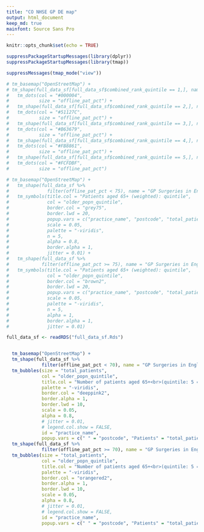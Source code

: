 ```yaml
---
title: "CO NHSE GP DE map"
output: html_document
keep_md: true
mainfont: Source Sans Pro
---
```


```r
knitr::opts_chunk$set(echo = TRUE)

suppressPackageStartupMessages(library(dplyr))
suppressPackageStartupMessages(library(tmap))
```

```r

suppressMessages(tmap_mode("view"))

# tm_basemap("OpenStreetMap") +
# tm_shape(full_data_sf[full_data_sf$combined_rank_quintile == 1,], name = "Quintile1") +
#   tm_dots(col = "#000004",
#           size = "offline_pat_pct") +
#   tm_shape(full_data_sf[full_data_sf$combined_rank_quintile == 2,], name = "Quintile2") +
#   tm_dots(col = "#51127C",
#           size = "offline_pat_pct") +
#   tm_shape(full_data_sf[full_data_sf$combined_rank_quintile == 3,], name = "Quintile3") +
#   tm_dots(col = "#B63679",
#           size = "offline_pat_pct") +
#   tm_shape(full_data_sf[full_data_sf$combined_rank_quintile == 4,], name = "Quintile4") +
#   tm_dots(col = "#FB8861",
#           size = "offline_pat_pct") +
#   tm_shape(full_data_sf[full_data_sf$combined_rank_quintile == 5,], name = "Quintile5") +
#   tm_dots(col = "#FCFDBF",
#           size = "offline_pat_pct")

# tm_basemap("OpenStreetMap") +
#   tm_shape(full_data_sf %>%
#              filter(offline_pat_pct < 75), name = "GP Surgeries in England (< 75% not using online services)") +
#   tm_symbols(title.col = "Patients aged 65+ (weighted): quintile",
#              col = "older_popn_quintile",
#              border.col = "grey75",
#              border.lwd = 20,
#              popup.vars = c("practice_name", "postcode", "total_patients", "offline_pat_pct"),
#              scale = 0.05,
#              palette = "-viridis",
#              n = 5,
#              alpha = 0.8,
#              border.alpha = 1,
#              jitter = 0.01) +
#   tm_shape(full_data_sf %>%
#            filter(offline_pat_pct >= 75), name = "GP Surgeries in England (> 75% not using online services)") +
#   tm_symbols(title.col = "Patients aged 65+ (weighted): quintile",
#              col = "older_popn_quintile",
#              border.col = "brown2",
#              border.lwd = 20,
#              popup.vars = c("practice_name", "postcode", "total_patients", "offline_pat_pct"),
#              scale = 0.05,
#              palette = "-viridis",
#              n = 5,
#              alpha = 1,
#              border.alpha = 1,
#              jitter = 0.01)

full_data_sf <- readRDS("full_data_sf.Rds")


  tm_basemap("OpenStreetMap") +
  tm_shape(full_data_sf %>%
             filter(offline_pat_pct < 70), name = "GP Surgeries in England (>30% using GP online services)") +
  tm_bubbles(size = "total_patients",
             col = "older_popn_quintile",
             title.col = "Number of patients aged 65+<br>(quintile: 5 = most)",
             palette = "-viridis",
             border.col = "deeppink2",
             border.alpha = 1,
             border.lwd = 10,
             scale = 0.05,
             alpha = 0.8,
             # jitter = 0.01,
             # legend.col.show = FALSE,
             id = "practice_name",
             popup.vars = c(" " = "postcode", "Patients" = "total_patients", "% 'offline'" = "offline_pat_pct")) +
  tm_shape(full_data_sf %>%
             filter(offline_pat_pct >= 70), name = "GP Surgeries in England (<30% using GP online services)") +
  tm_bubbles(size = "total_patients",
             col = "older_popn_quintile",
             title.col = "Number of patients aged 65+<br>(quintile: 5 = most)",
             palette = "-viridis",
             border.col = "orangered2",
             border.alpha = 1,
             border.lwd = 10,
             scale = 0.05,
             alpha = 0.8,
             # jitter = 0.01,
             # legend.col.show = FALSE,
             id = "practice_name",
             popup.vars = c(" " = "postcode", "Patients" = "total_patients", "% 'offline'" = "offline_pat_pct"))
```

